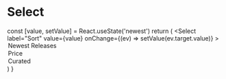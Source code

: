 
<Meta title="Select" component={Select} />

# Select

  const [value, setValue] = React.useState('newest')
  return (
    <Select
      label="Sort"
      value={value}
      onChange={(ev) => setValue(ev.target.value)}
    >
      <option value="newest">Newest Releases</option>
      <option value="price">Price</option>
      <option value="curated">Curated</option>
    </Select>
  )
}

<Story name="Default">
  <ManagedSelect />
</Story>
